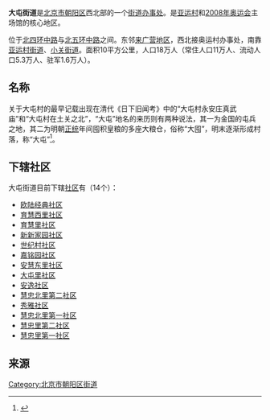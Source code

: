 {{中国乡级行政区
|景观照片文件名 = 
|景观照片描述 = 
|汉语拼音 = 
|其他语言 = 
|其他语言名称 = 
|旧称 = 
|地名出处 = 
|位置图文件名 = 
|位置图描述 = 
|自定义图片= 
|建置时间 = 
|政府驻地 = 
|毗邻 = 
|总面积 = 
|总人口 = 
|总人口年份 = 
|户籍人口 = 
|户籍人口年份 = 
|常住人口 = 
|常住人口年份 = 
|人口密度 = 
|GDP = 
|GDP年份 = 
|邮政编码 = 
|电话区号 = 10
|官方网站 = 
|网站名称 = 
|11/01/05/025/000
}}
'''大屯街道'''是[[北京市|北京市]][[朝阳区_(北京市)|朝阳区]]西北部的一个[[街道办事处|街道办事处]]。是[[亚运村|亚运村]]和[[2008年奥运会|2008年奥运会]]主场馆的核心地区。

位于[[北京四环路|北四环中路]]与[[北京五环路|北五环中路]]之间。东邻[[来广营地区|来广营地区]]，西北接奥运村办事处，南靠[[亚运村街道|亚运村街道]]、[[小关街道|小关街道]]。面积10平方公里，人口18万人（常住人口11万人、流动人口5.3万人、驻军1.6万人）。

== 名称 ==
关于大屯村的最早记载出现在清代《日下旧闻考》中的“大屯村永安庄真武庙”和“大屯村在土关之北”，“大屯”地名的来历则有两种说法，其一为金国的屯兵之地，其二为明朝[[正统_(年号)|正统]]年间囤积皇粮的多座大粮仓，俗称“大囤”，明末逐渐形成村落，称“大屯”<ref name="hlp">{{Cite book|title=北京地铁站名掌故|last=户力平|publisher=东方出版社|year=2020|isbn=978-7-5207-1180-7|location=北京|pages=94}}</ref>。

==下辖社区==
大屯街道目前下辖[[社区|社区]]有（14个）：
*[[欧陆经典社区|欧陆经典社区]]
*[[育慧西里社区|育慧西里社区]]
*[[育慧里社区|育慧里社区]]
*[[新新家园社区|新新家园社区]]
*[[世纪村社区|世纪村社区]]
*[[嘉铭园社区|嘉铭园社区]]
*[[安慧东里社区|安慧东里社区]]
*[[大屯里社区|大屯里社区]]
*[[安逸社区|安逸社区]]
*[[慧忠北里第二社区|慧忠北里第二社区]]
*[[秀雅社区|秀雅社区]]
*[[慧忠北里第一社区|慧忠北里第一社区]]
*[[慧忠里第二社区|慧忠里第二社区]]
*[[慧忠里第一社区|慧忠里第一社区]]

==来源==
{{Reflist|2}}

{{北京市朝阳区行政区划}}
{{北京行政区划小作品}}

[[Category:北京市朝阳区街道|Category:北京市朝阳区街道]]